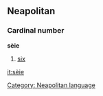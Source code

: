 ==Neapolitan==
===Cardinal number===
'''sèie'''
# [[six]]

[[Category: Neapolitan language]]

[[it:sèie]]